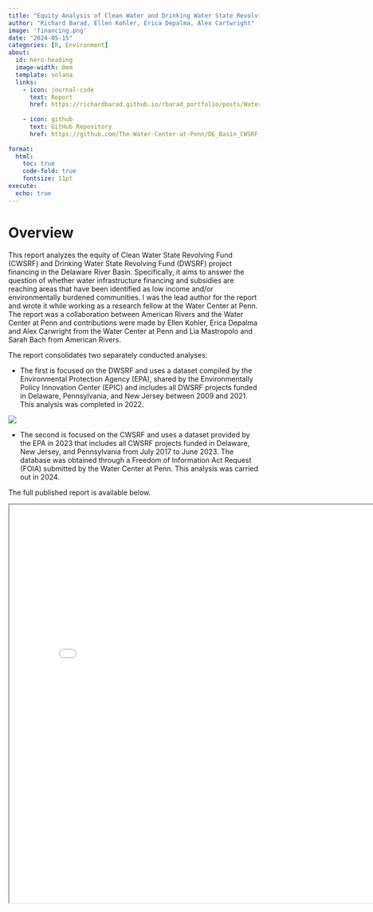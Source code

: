 ```yaml
---
title: "Equity Analysis of Clean Water and Drinking Water State Revolving Fund Financing in the Delaware River Basin"
author: "Richard Barad, Ellen Kohler, Erica Depalma, Alex Cartwright"
image: 'financing.png'
date: "2024-05-15"
categories: [R, Environment]
about:
  id: hero-heading
  image-width: 0em
  template: solana
  links:
    - icon: journal-code
      text: Report
      href: https://richardbarad.github.io/rbarad_portfolio/posts/Water_Equity/Equity_Analysis_Report_Final_temp.pdf
      
    - icon: github
      text: GitHub Repository
      href: https://github.com/The-Water-Center-at-Penn/DE_Basin_CWSRF_Analysis
    
format: 
  html:
    toc: true
    code-fold: true
    fontsize: 11pt
execute:
  echo: true
---
```


# Overview

::: {.grid}

<!-- Left column has a width of 4/12 and shows a picture of me -->
::: {.g-col-6}
::: {.left-align}

This report analyzes the equity of Clean Water State Revolving Fund (CWSRF) and Drinking Water State Revolving Fund (DWSRF) project financing in the Delaware River Basin. Specifically, it aims to answer the question of whether water infrastructure financing and subsidies are reaching areas that have been identified as low income and/or environmentally burdened communities. I was the lead author for the report and wrote it while working as a research fellow at the Water Center at Penn. The report was a collaboration between American Rivers and the Water Center at Penn and contributions were made by Ellen Kohler, Erica Depalma and Alex Carwright from the Water Center at Penn and Lia Mastropolo and Sarah Bach from American Rivers. 

The report consolidates two separately conducted analyses:

* The first is focused on the DWSRF and uses a dataset compiled by the Environmental Protection Agency (EPA), shared by the Environmentally Policy Innovation Center (EPIC) and includes all DWSRF projects funded in Delaware, Pennsylvania, and New Jersey between 2009 and 2021. This analysis was completed in 2022.

:::
:::


::: {.g-col-6}
![](financing.png)

:::
:::

* The second is focused on the CWSRF and uses a dataset provided by the EPA in 2023 that includes all CWSRF projects funded in Delaware, New Jersey, and Pennsylvania from July 2017 to June 2023. The database was obtained through a Freedom of Information Act Request (FOIA) submitted by the Water Center at Penn. This analysis was carried out in 2024.

The full published report is available below. 

```{=html}
<iframe 
  width="800" 
  height="800" 
  src="Equity_Analysis_Report_Final_temp.pdf">
</iframe>
```

